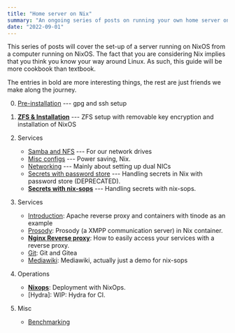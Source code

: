 ```yaml
---
title: "Home server on Nix"
summary: "An ongoing series of posts on running your own home server on Nix."
date: "2022-09-01"
---
```


This series of posts will cover the set-up of a server running on NixOS from a
computer running on NixOS. The fact that you are considering Nix implies that
you think you know your way around Linux. As such, this guide will be more
cookbook than textbook.

The entries in bold are more interesting things, the rest are just friends we
make along the journey.

0. [Pre-installation](./nix/pre-installation/) --- gpg and ssh setup
1. [**ZFS & Installation**](./installation/) --- ZFS setup with removable key encryption and installation of NixOS
2. Services
   - [Samba and NFS](./nix/samba/) --- For our network drives
   - [Misc configs](./nix/misc-configs/) --- Power saving, Nix.
   - [Networking](./nix/networking/) --- Mainly about setting up dual NICs
   - [Secrets with password store](./nix/password-store/) --- Handling secrets in Nix with password store (DEPRECATED).
   - [**Secrets with nix-sops**](./nix/nix-sops/) --- Handling secrets with nix-sops.
3. Services
   - [Introduction](./nix/apache/): Apache reverse proxy and containers with tinode as an example
   - [Prosody](./nix/prosody/): Prosody (a XMPP communication server) in Nix container.
   - [**Nginx Reverse proxy**](./nix/nginx-reverse-proxy/): How to easily access your services with a reverse proxy.
   - [Git](./nix/gitea/): Git and Gitea
   - [Mediawiki](./nix/mediawiki/): Mediawiki, actually just a demo for nix-sops
4. Operations

   - [**Nixops**](./nix/nixops/): Deployment with NixOps.
   - [Hydra]: WIP: Hydra for CI.

5. Misc
   - [Benchmarking](./benchmarking/)
